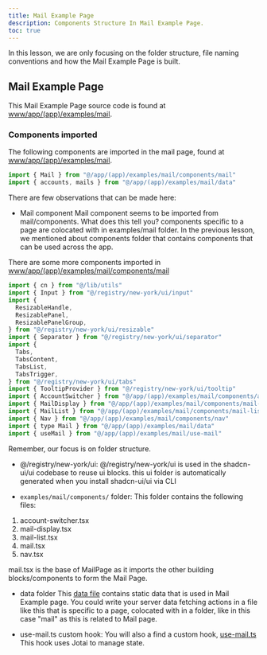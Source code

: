 ```yaml
---
title: Mail Example Page
description: Components Structure In Mail Example Page.
toc: true
---
```


In this lesson, we are only focusing on the folder structure, file naming conventions and 
how the Mail Example Page is built.

## Mail Example Page

This Mail Example Page source code is found at [www/app/(app)/examples/mail](https://github.com/shadcn-ui/ui/tree/main/apps/www/app/(app)/examples/mail).

### Components imported

The following components are imported in the mail page, found at [www/app/(app)/examples/mail](https://github.com/shadcn-ui/ui/blob/main/apps/www/app/(app)/examples/mail/page.tsx).

```js
import { Mail } from "@/app/(app)/examples/mail/components/mail"
import { accounts, mails } from "@/app/(app)/examples/mail/data"
```

There are few observations that can be made here:

- Mail component
Mail component seems to be imported from mail/components. What does this tell you? components specific to a page are 
colocated with in examples/mail folder. In the previous lesson, we mentioned about components folder that contains components
that can be used across the app.

There are some more components imported in [www/app/(app)/examples/mail/components/mail](https://github.com/shadcn-ui/ui/tree/main/apps/www/app/(app)/examples/mail/components)

```js
import { cn } from "@/lib/utils"
import { Input } from "@/registry/new-york/ui/input"
import {
  ResizableHandle,
  ResizablePanel,
  ResizablePanelGroup,
} from "@/registry/new-york/ui/resizable"
import { Separator } from "@/registry/new-york/ui/separator"
import {
  Tabs,
  TabsContent,
  TabsList,
  TabsTrigger,
} from "@/registry/new-york/ui/tabs"
import { TooltipProvider } from "@/registry/new-york/ui/tooltip"
import { AccountSwitcher } from "@/app/(app)/examples/mail/components/account-switcher"
import { MailDisplay } from "@/app/(app)/examples/mail/components/mail-display"
import { MailList } from "@/app/(app)/examples/mail/components/mail-list"
import { Nav } from "@/app/(app)/examples/mail/components/nav"
import { type Mail } from "@/app/(app)/examples/mail/data"
import { useMail } from "@/app/(app)/examples/mail/use-mail"
```
Remember, our focus is on folder structure.

- @/registry/new-york/ui:
@/registry/new-york/ui is used in the shadcn-ui/ui codebase to reuse ui blocks. this ui folder is automatically generated when 
you install shadcn-ui/ui via CLI

- `examples/mail/components/` folder:
This folder contains the following files:
1. account-switcher.tsx
2. mail-display.tsx
3. mail-list.tsx
4. mail.tsx
5. nav.tsx

mail.tsx is the base of MailPage as it imports the other building blocks/components to form the Mail Page.

- data folder
This [data file](https://github.com/shadcn-ui/ui/blob/main/apps/www/app/(app)/examples/mail/data.tsx) contains static data 
that is used in Mail Example page. You could write your server data fetching actions in a file like this that is specific to 
a page, colocated with in a folder, like in this case "mail" as this is related to Mail page.  

- use-mail.ts custom hook:
You will also a find a custom hook, [use-mail.ts](https://github.com/shadcn-ui/ui/blob/main/apps/www/app/(app)/examples/mail/use-mail.ts)
This hook uses Jotai to manage state.